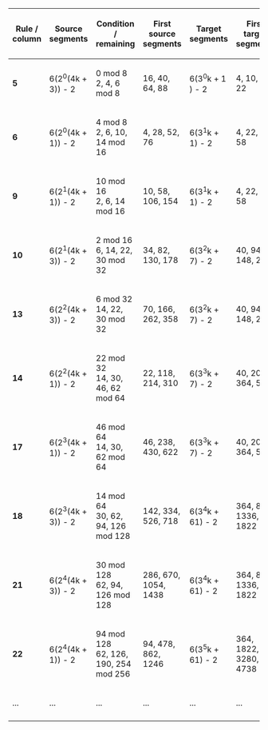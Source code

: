 <!--Generated with
<a href="https://github.com/gfis/fasces/blob/master/oeis/collatz/attachtab.pl" target="_blank">segment.pl</a>
at 2019-02-14 17:09:59;--> 
{| class="wikitable" style="text-align:left"
|-
!Rule /<br>column!!Source<br>segments||Condition /<br>remaining!!First source<br>segments!!Target<br>segments!!First target<br>segments!!Dir.
|-
|'''5'''||6(2<sup>0</sup>(4k + 3)) - 2||0 mod 8<br>2, 4, 6 mod 8||16, 40, 64, 88||6(3<sup>0</sup>k + 1   ) - 2||4, 10, 16, 22||&lt;
|-
|'''6'''||6(2<sup>0</sup>(4k + 1)) - 2||4 mod 8<br>2, 6, 10, 14 mod 16||4, 28, 52, 76||6(3<sup>1</sup>k    + 1) - 2||4, 22, 40, 58||&lt;
|-
|'''9'''||6(2<sup>1</sup>(4k + 1)) - 2||10 mod 16<br>2, 6, 14 mod 16||10, 58, 106, 154||6(3<sup>1</sup>k    + 1) - 2||4, 22, 40, 58||&lt;
|-
|'''10'''||6(2<sup>1</sup>(4k + 3)) - 2||2 mod 16<br>6, 14, 22, 30 mod 32||34, 82, 130, 178||6(3<sup>2</sup>k    + 7) - 2||40, 94, 148, 202||'''&gt;'''
|-
|'''13'''||6(2<sup>2</sup>(4k + 3)) - 2||6 mod 32<br>14, 22, 30 mod 32||70, 166, 262, 358||6(3<sup>2</sup>k    + 7) - 2||40, 94, 148, 202||&lt;
|-
|'''14'''||6(2<sup>2</sup>(4k + 1)) - 2||22 mod 32<br>14, 30, 46, 62 mod 64||22, 118, 214, 310||6(3<sup>3</sup>k    + 7) - 2||40, 202, 364, 526||'''&gt;'''
|-
|'''17'''||6(2<sup>3</sup>(4k + 1)) - 2||46 mod 64<br>14, 30, 62 mod 64||46, 238, 430, 622||6(3<sup>3</sup>k    + 7) - 2||40, 202, 364, 526||&lt;
|-
|'''18'''||6(2<sup>3</sup>(4k + 3)) - 2||14 mod 64<br>30, 62, 94, 126 mod 128||142, 334, 526, 718||6(3<sup>4</sup>k   + 61) - 2||364, 850, 1336, 1822||'''&gt;'''
|-
|'''21'''||6(2<sup>4</sup>(4k + 3)) - 2||30 mod 128<br>62, 94, 126 mod 128||286, 670, 1054, 1438||6(3<sup>4</sup>k   + 61) - 2||364, 850, 1336, 1822||'''&gt;'''
|-
|'''22'''||6(2<sup>4</sup>(4k + 1)) - 2||94 mod 128<br>62, 126, 190, 254 mod 256||94, 478, 862, 1246||6(3<sup>5</sup>k   + 61) - 2||364, 1822, 3280, 4738||'''&gt;'''
|-                                                                                     
|...||...                                           ||...||...                      ||...||...                             ||... 
|-
|}
